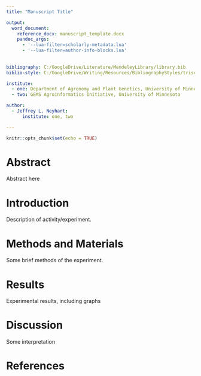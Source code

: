 ---
title: "Manuscript Title"

output:
  word_document:
    reference_docx: manuscript_template.docx
    pandoc_args:
      - '--lua-filter=scholarly-metadata.lua'
      - '--lua-filter=author-info-blocks.lua'
    
    
bibliography: C:/GoogleDrive/Literature/MendeleyLibrary/library.bib
biblio-style: C:/GoogleDrive/Writing/Resources/BibliographyStyles/trisocieties

institute:
  - one: Department of Agronomy and Plant Genetics, University of Minnesota
  - two: GEMS Agroinformatics Initiative, University of Minnesota

author:
  - Jeffrey L. Neyhart:
      institute: one, two

---

```{r setup, include=FALSE}
knitr::opts_chunk$set(echo = TRUE)
```




# Abstract

Abstract here

# Introduction

Description of activity/experiment.

# Methods and Materials

Some brief methods of the experiment.

# Results

Experimental results, including graphs

# Discussion

Some interpretation


# References